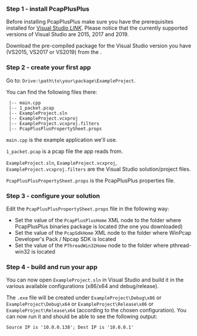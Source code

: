 
### Step 1 - install PcapPlusPlus

Before installing PcapPlusPlus make sure you have the prerequisites installed for [Visual Studio *LINK*](./install/build-source/vs#prerequisites). Please notice that the currently supported versions of Visual Studio are 2015, 2017 and 2019.

Download the pre-compiled package for the Visual Studio version you have (VS2015, VS2017 or VS2019) from the <ReleaseLink/>.

### Step 2 - create your first app

Go to: `Drive:\path\to\your\package\ExampleProject`.

You can find the following files there:

```shell
 |-- main.cpp
 |-- 1_packet.pcap
 |-- ExampleProject.sln
 |-- ExampleProject.vcxproj
 |-- ExampleProject.vcxproj.filters
 |-- PcapPlusPlusPropertySheet.props
```

`main.cpp` is the example application we'll use.

`1_packet.pcap` is a pcap file the app reads from.

`ExampleProject.sln`, `ExampleProject.vcxproj`, `ExampleProject.vcxproj.filters` are the Visual Studio solution/project files.

`PcapPlusPlusPropertySheet.props` is the PcapPlusPlus properties file.

### Step 3 - configure your solution

Edit the `PcapPlusPlusPropertySheet.props` file in the following way:

- Set the value of the `PcapPlusPlusHome` XML node to the folder where PcapPlusPlus binaries package is located (the one you downloaded)
- Set the value of the `PcapSdkHome` XML node to the folder where WinPcap Developer's Pack / Npcap SDK is located
- Set the value of the `PThreadWin32Home` node to the folder where pthread-win32 is located

### Step 4 - build and run your app

You can now open `ExampleProject.sln` in Visual Studio and build it in the various available configurations (x86/x64 and debug/release).

The `.exe` file will be created under `ExampleProject\Debug\x86` or `ExampleProject\Debug\x64` or `ExampleProject\Release\x86` or `ExampleProject\Release\x64` (according to the chosen configuration). You can now run it and should be able to see the following output:

```shell
Source IP is '10.0.0.138'; Dest IP is '10.0.0.1'
```